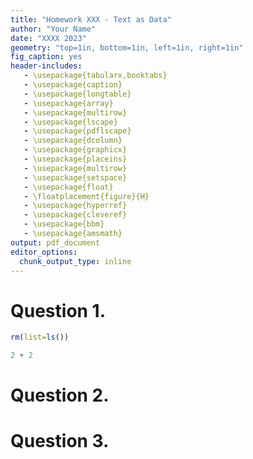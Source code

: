 ```yaml
---
title: "Homework XXX - Text as Data"
author: "Your Name"
date: "XXXX 2023"
geometry: "top=1in, bottom=1in, left=1in, right=1in"
fig_caption: yes
header-includes:
   - \usepackage{tabularx,booktabs}
   - \usepackage{caption}
   - \usepackage{longtable}
   - \usepackage{array}
   - \usepackage{multirow}
   - \usepackage{lscape}
   - \usepackage{pdflscape}
   - \usepackage{dcolumn}
   - \usepackage{graphicx}
   - \usepackage{placeins} 
   - \usepackage{multirow}
   - \usepackage{setspace}
   - \usepackage{float}
   - \floatplacement{figure}{H}
   - \usepackage{hyperref}
   - \usepackage{cleveref}
   - \usepackage{bbm}
   - \usepackage{amsmath}
output: pdf_document
editor_options: 
  chunk_output_type: inline
---
```


\setlength\extrarowheight{4pt}

# Question 1.


```r
rm(list=ls())


```




```r

2 + 2

```

# Question 2.

# Question 3.


```r

```
